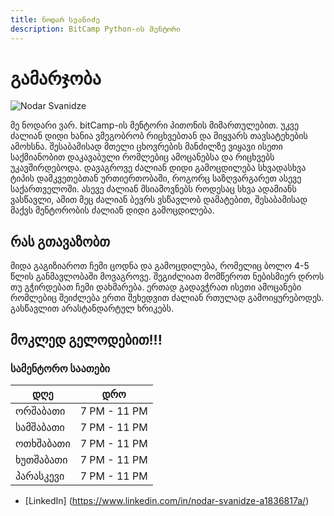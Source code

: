 ```yaml
---
title: ნოდარ სვანიძე
description: BitCamp Python-ის მენტორი
---
```


# გამარჯობა

![Nodar Svanidze](/images/mentors/nodar-svanidze.jpg)

მე ნოდარი ვარ. bitCamp-ის მენტორი პითონის მიმართულებით. უკვე ძალიან დიდი ხანია ვმეგობრობ რიცხვებთან და მიყვარს თავსატეხების ამოხსნა.
შესაბამისად მთელი ცხოვრების მანძილზე ვიყავი ისეთი საქმიანობით დაკავაბული რომლებიც ამოცანებსა და რიცხვებს უკავშირდებოდა.
დავაგროვე ძალიან დიდი გამოცდილება სხვადასხვა ტიპის დამკვეთებთან ურთიერთობაში, როგორც საზღვარგარეთ ასევე საქართველოში.
ასევე ძალიან მსიამოვნებს როდესაც სხვა ადამიანს ვასწავლი, ამით მეც ძალიან ბევრს ვსწავლობ დამატებით, შესაბამისად მაქვს მენტორობის ძალიან დიდი გამოცდილება.

## რას გთავაზობთ

მიდა გაგიზიაროთ ჩემი ცოდნა და გამოცდილება, რომელიც ბოლო 4-5 წლის განმავლობაში მოვაგროვე. შეგიძლიათ მომწეროთ ნებისმიერ დროს თუ გჭირდებათ ჩემი დახმარება.
ერთად გადავჭრათ ისეთი ამოცანები რომლებიც შეიძლება ერთი შეხედვით ძალიან რთულად გამოიყურებოდეს. გასწავლით არასტანდარტულ ხრიკებს.

## მოკლედ გელოდებით!!!

### სამენტორო საათები

| დღე       | დრო          |
| --------- | ------------ |
| ორშაბათი  | 7 PM - 11 PM |
| სამშაბათი | 7 PM - 11 PM |
| ოთხშაბათი | 7 PM - 11 PM |
| ხუთშაბათი | 7 PM - 11 PM |
| პარასკევი | 7 PM - 11 PM |

- [LinkedIn] (https://www.linkedin.com/in/nodar-svanidze-a1836817a/)
